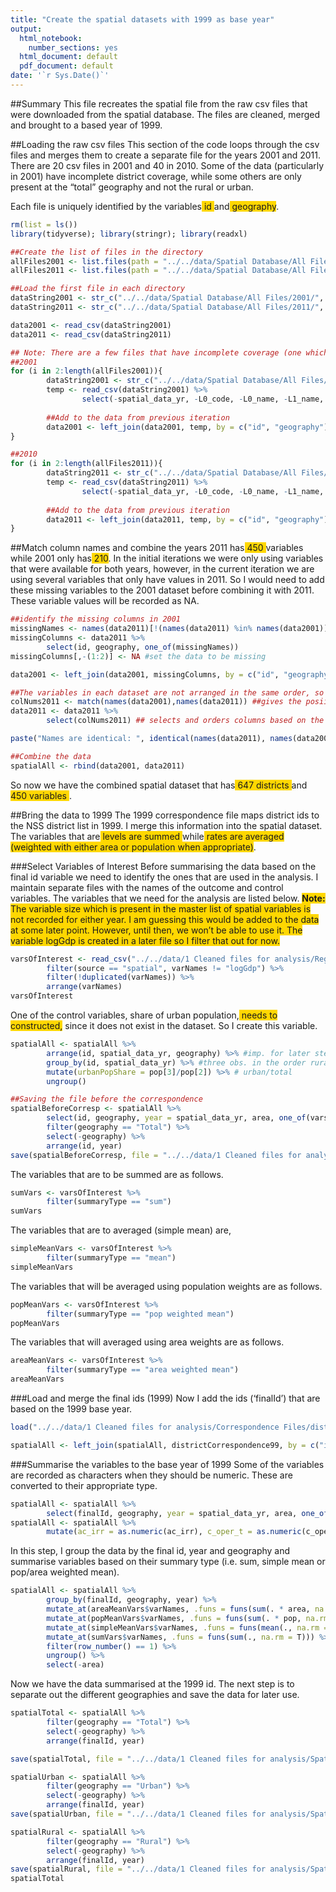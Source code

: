 ```yaml
---
title: "Create the spatial datasets with 1999 as base year"
output:
  html_notebook:
    number_sections: yes
  html_document: default
  pdf_document: default
date: '`r Sys.Date()`'
---
```

##Summary
This file recreates the spatial file from the raw csv files that were downloaded from the spatial database. The files are cleaned, merged and brought to a based year of 1999.

##Loading the raw csv files
This section of the code loops through the csv files and merges them to create a separate file for the years 2001 and 2011. There are 20 csv files in 2001 and 40 in 2010. Some of the data (particularly in 2001) have incomplete district coverage, while some others are only present at the "total" geography and not the rural or urban.

Each file is uniquely identified by the variables<span style="background-color:#FFD701"> id </span>and<span style="background-color:#FFD701"> geography</span>.

```r
rm(list = ls())
library(tidyverse); library(stringr); library(readxl)

##Create the list of files in the directory
allFiles2001 <- list.files(path = "../../data/Spatial Database/All Files/2001/")
allFiles2011 <- list.files(path = "../../data/Spatial Database/All Files/2011/")

##Load the first file in each directory
dataString2001 <- str_c("../../data/Spatial Database/All Files/2001/", allFiles2001[1])
dataString2011 <- str_c("../../data/Spatial Database/All Files/2011/", allFiles2011[1])

data2001 <- read_csv(dataString2001)
data2011 <- read_csv(dataString2011)

## Note: There are a few files that have incomplete coverage (one which only has a subset of the district. While 7 others have only totals and urban/rural)
##2001
for (i in 2:length(allFiles2001)){
        dataString2001 <- str_c("../../data/Spatial Database/All Files/2001/", allFiles2001[i])
        temp <- read_csv(dataString2001) %>% 
                select(-spatial_data_yr, -L0_code, -L0_name, -L1_name, -L1_code, -L2_code, -L2_name)
        
        ##Add to the data from previous iteration
        data2001 <- left_join(data2001, temp, by = c("id", "geography"))
}

##2010
for (i in 2:length(allFiles2011)){
        dataString2011 <- str_c("../../data/Spatial Database/All Files/2011/", allFiles2011[i])
        temp <- read_csv(dataString2011) %>% 
                select(-spatial_data_yr, -L0_code, -L0_name, -L1_name, -L1_code, -L2_code, -L2_name)
        
        ##Add to the data from previous iteration
        data2011 <- left_join(data2011, temp, by = c("id", "geography"))
}
```

##Match column names and combine the years
2011 has<span style="background-color:#FFD701"> 450 </span>variables while 2001 only has<span style="background-color:#FFD701"> 210</span>. In the initial iterations we were only using variables that were available for both years, however, in the current iteration we are using several variables that only have values in 2011. So I would need to add these missing variables to the 2001 dataset before combining it with 2011. These variable values will be recorded as NA.

```r
##identify the missing columns in 2001
missingNames <- names(data2011)[!(names(data2011) %in% names(data2001))]
missingColumns <- data2011 %>% 
        select(id, geography, one_of(missingNames))
missingColumns[,-(1:2)] <- NA #set the data to be missing

data2001 <- left_join(data2001, missingColumns, by = c("id", "geography")) #join with the 2001 data

##The variables in each dataset are not arranged in the same order, so i set 2011 to be the same order as 2001
colNums2011 <- match(names(data2001),names(data2011)) ##gives the posiion of the column in the data frame
data2011 <- data2011 %>% 
        select(colNums2011) ## selects and orders columns based on the varNamesCommon order

paste("Names are identical: ", identical(names(data2011), names(data2001))) ##check if names are identical

##Combine the data
spatialAll <- rbind(data2001, data2011)
```

So now we have the combined spatial dataset that has<span style="background-color:#FFD701"> 647 districts </span> and <span style="background-color:#FFD701"> 450 variables </span>. 

##Bring the data to 1999
The 1999 correspondence file maps district ids to the NSS district list in 1999. I merge this information into the spatial dataset. The variables that are<span style="background-color:#FFD701"> levels are summed </span> while<span style="background-color:#FFD701"> rates are averaged (weighted with either area or population when appropriate)</span>.

###Select Variables of Interest
Before summarising the data based on the final id variable we need to identify the ones that are used in the analysis. I maintain separate files with the names of the outcome and control variables. The variables that we need for the analysis are listed below.
<span style="background-color:#FFD701">**Note:** The variable size which is present in the master list of spatial variables is not recorded for either year. I am guessing this would be added to the data at some later point. However, until then, we won't be able to use it. The variable logGdp is created in a later file so I filter that out for now.</span>

```r
varsOfInterest <- read_csv("../../data/1 Cleaned files for analysis/Regression Variables/allVarsFinal.csv") %>% 
        filter(source == "spatial", varNames != "logGdp") %>% 
        filter(!duplicated(varNames)) %>% 
        arrange(varNames)
varsOfInterest
```

One of the control variables, share of urban population,<span style="background-color:#FFD701"> needs to constructed,</span> since it does not exist in the dataset. So I create this variable.
```r
spatialAll <- spatialAll %>% 
        arrange(id, spatial_data_yr, geography) %>% #imp. for later steps that used indexes
        group_by(id, spatial_data_yr) %>% #three obs. in the order rural, total, urban (since geo is sorted)
        mutate(urbanPopShare = pop[3]/pop[2]) %>% # urban/total
        ungroup()

##Saving the file before the correspondence
spatialBeforeCorresp <- spatialAll %>% 
        select(id, geography, year = spatial_data_yr, area, one_of(varsOfInterest$varNames)) %>% 
        filter(geography == "Total") %>% 
        select(-geography) %>% 
        arrange(id, year)
save(spatialBeforeCorresp, file = "../../data/1 Cleaned files for analysis/Spatial Database/spatialBeforeCorresp.RDA")
```

The variables that are to be summed are as follows.
```r
sumVars <- varsOfInterest %>% 
        filter(summaryType == "sum")
sumVars
```
The variables that are to averaged (simple mean) are,
```r
simpleMeanVars <- varsOfInterest %>% 
        filter(summaryType == "mean")
simpleMeanVars
```

The variables that will be averaged using population weights are as follows.
```r
popMeanVars <- varsOfInterest %>% 
        filter(summaryType == "pop weighted mean")
popMeanVars
```

The variables that will averaged using area weights are as follows.
```r
areaMeanVars <- varsOfInterest %>% 
        filter(summaryType == "area weighted mean")
areaMeanVars
```

###Load and merge the final ids (1999)
Now I add the ids ('finalId') that are based on the 1999 base year.
```r
load("../../data/1 Cleaned files for analysis/Correspondence Files/districtCorrespondence99.RDA")

spatialAll <- left_join(spatialAll, districtCorrespondence99, by = c("id" = "spatialId"))
```

###Summarise the variables to the base year of 1999
Some of the variables are recorded as characters when they should be numeric. These are converted to their appropriate type.
```r
spatialAll <- spatialAll %>% 
        select(finalId, geography, year = spatial_data_yr, area, one_of(varsOfInterest$varNames)) 
spatialAll <- spatialAll %>% 
        mutate(ac_irr = as.numeric(ac_irr), c_oper_t = as.numeric(c_oper_t), irr_all = as.numeric(irr_all), lcrt = as.numeric(lcrt))
```

In this step, I group the data by the final id, year and geography and summarise variables based on their summary type (i.e. sum, simple mean or pop/area weighted mean).
```r
spatialAll <- spatialAll %>% 
        group_by(finalId, geography, year) %>% 
        mutate_at(areaMeanVars$varNames, .funs = funs(sum(. * area, na.rm = T)/sum(area, na.rm = T))) %>%
        mutate_at(popMeanVars$varNames, .funs = funs(sum(. * pop, na.rm = T)/sum(pop, na.rm = T))) %>% 
        mutate_at(simpleMeanVars$varNames, .funs = funs(mean(., na.rm = T))) %>% 
        mutate_at(sumVars$varNames, .funs = funs(sum(., na.rm = T))) %>% 
        filter(row_number() == 1) %>% 
        ungroup() %>% 
        select(-area)
```

Now we have the data summarised at the 1999 id. The next step is to separate out the different geographies and save the data for later use.
```r
spatialTotal <- spatialAll %>% 
        filter(geography == "Total") %>% 
        select(-geography) %>% 
        arrange(finalId, year) 

save(spatialTotal, file = "../../data/1 Cleaned files for analysis/Spatial Database/spatialTotal.RDA")

spatialUrban <- spatialAll %>% 
        filter(geography == "Urban") %>% 
        select(-geography) %>% 
        arrange(finalId, year) 
save(spatialUrban, file = "../../data/1 Cleaned files for analysis/Spatial Database/spatialUrban.RDA")

spatialRural <- spatialAll %>% 
        filter(geography == "Rural") %>% 
        select(-geography) %>% 
        arrange(finalId, year) 
save(spatialRural, file = "../../data/1 Cleaned files for analysis/Spatial Database/spatialRural.RDA")
spatialTotal
```

